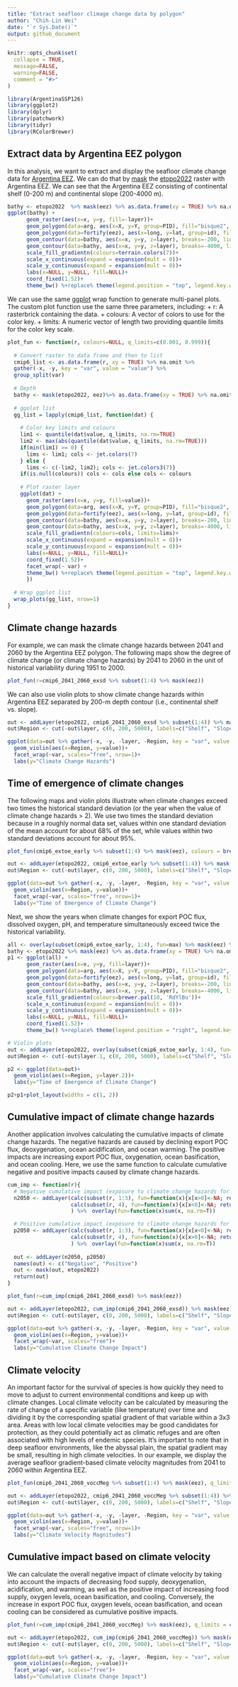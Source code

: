 ```yaml
---
title: "Extract seafloor climage change data by polygon"
author: "Chih-Lin Wei"
date: "`r Sys.Date()`"
output: github_document
---
```


```r
knitr::opts_chunk$set(
  collapse = TRUE,
  message=FALSE,
  warning=FALSE,
  comment = "#>"
)
```

```r
library(ArgentinaSSP126)
library(ggplot2)
library(dplyr)
library(patchwork)
library(tidyr)
library(RColorBrewer)
```

## Extract data by Argentina EEZ polygon

In this analysis, we want to extract and display the seafloor climate change data for [Argentina EEZ](https://marineregions.org/gazetteer.php?p=details&id=8466). We can do that by [mask](https://www.rdocumentation.org/packages/raster/versions/3.6-26/topics/mask) the [etopo2022](https://www.ncei.noaa.gov/products/etopo-global-relief-model) raster with Argentina EEZ. We can see that the Argentina EEZ consisting of continental shelf (0-200 m) and continental slope (200-4000 m).

```r
bathy <- etopo2022  %>% mask(eez) %>% as.data.frame(xy = TRUE) %>% na.omit
ggplot(bathy) +
      geom_raster(aes(x=x, y=y, fill=-layer))+
      geom_polygon(data=arg, aes(x=X, y=Y, group=PID), fill="bisque2", colour="transparent")+
      geom_polygon(data=fortify(eez), aes(x=long, y=lat, group=id), fill="transparent", colour="red")+
      geom_contour(data=bathy, aes(x=x, y=y, z=layer), breaks=-200, linetype=2, colour="gray50")+
      geom_contour(data=bathy, aes(x=x, y=y, z=layer), breaks=-4000, linetype=1, colour="gray50")+
      scale_fill_gradientn(colours=terrain.colors(7))+
      scale_x_continuous(expand = expansion(mult = 0))+
      scale_y_continuous(expand = expansion(mult = 0))+
      labs(x=NULL, y=NULL, fill=NULL)+
      coord_fixed(1.52)+
      theme_bw() %+replace% theme(legend.position = "top", legend.key.width =  unit(1, 'cm'))
```

We can use the same [ggplot](https://ggplot2.tidyverse.org/) wrap function to generate multi-panel plots. The custom plot function use the same three parameters, including:
  + r: A rasterbrick containing the data.
  + colours: A vector of colors to use for the color key.
  + limits: A numeric vector of length two providing quantile limits for the color key scale.

```r
plot_fun <- function(r, colours=NULL, q_limits=c(0.001, 0.999)){
  
  # Convert raster to data frame and then to list
  cmip6_list <- as.data.frame(r, xy = TRUE) %>% na.omit %>%
  gather(-x, -y, key = "var", value = "value") %>%
  group_split(var)
  
  # Depth
  bathy <- mask(etopo2022, eez)%>% as.data.frame(xy = TRUE) %>% na.omit
  
  # ggolot list
  gg_list = lapply(cmip6_list, function(dat) {
    
    # Color key limits and colours
    lim1 <- quantile(dat$value, q_limits, na.rm=TRUE)
    lim2 <- max(abs(quantile(dat$value, q_limits, na.rm=TRUE)))
    if(min(lim1) >= 0) {
      lims <- lim1; cols <- jet.colors(7)
    } else {
      lims <- c(-lim2, lim2); cols <- jet.colors3(7)}
    if(is.null(colours)) cols <- cols else cols <- colours
      
    # Plot raster layer
    ggplot(dat) +
      geom_raster(aes(x=x, y=y, fill=value))+
      geom_polygon(data=arg, aes(x=X, y=Y, group=PID), fill="bisque2", colour="transparent")+
      geom_polygon(data=fortify(eez), aes(x=long, y=lat, group=id), fill="transparent", colour="red")+
      geom_contour(data=bathy, aes(x=x, y=y, z=layer), breaks=-200, linetype=2, colour="gray50")+
      geom_contour(data=bathy, aes(x=x, y=y, z=layer), breaks=-4000, linetype=1, colour="gray50")+
      scale_fill_gradientn(colours=cols, limits=lims)+
      scale_x_continuous(expand = expansion(mult = 0))+
      scale_y_continuous(expand = expansion(mult = 0))+
      labs(x=NULL, y=NULL, fill=NULL)+
      coord_fixed(1.52)+
      facet_wrap(~ var) +
      theme_bw() %+replace% theme(legend.position = "top", legend.key.width =  unit(1, 'cm'))
      })
  
  # Wrap ggplot list
  wrap_plots(gg_list, nrow=1)
}
```

## Climate change hazards

For example, we can mask the climate change hazards between 2041 and 2060 by the Argentina EEZ polygon. The following maps show the degree of climate change (or climate change hazards) by 2041 to 2060 in the unit of historical variability during 1951 to 2000.

```r
plot_fun(r=cmip6_2041_2060_exsd %>% subset(1:4) %>% mask(eez))
```

We can also use violin plots to show climate change hazards within Argentina EEZ separated by 200-m depth contour (i.e., continental shelf vs. slope).

```r
out <- addLayer(etopo2022, cmip6_2041_2060_exsd %>% subset(1:4)) %>% mask(eez) %>% as.data.frame(xy = TRUE) %>% na.omit
out$Region <- cut(-out$layer, c(0, 200, 5000), labels=c("Shelf", "Slope"))

ggplot(data=out %>% gather(-x, -y, -layer, -Region, key = "var", value = "value"))+
  geom_violin(aes(x=Region, y=value))+
  facet_wrap(~var, scales="free", nrow=1)+
  labs(y="Climate Change Hazards")
```

## Time of emergence of climate changes

The following maps and violin plots illustrate when climate changes exceed two times the historical standard deviation (or the year when the value of climate change hazards > 2). We use two times the standard deviation because in a roughly normal data set, values within one standard deviation of the mean account for about 68% of the set, while values within two standard deviations account for about 95%.

```r
plot_fun(cmip6_extoe_early %>% subset(1:4) %>% mask(eez), colours = brewer.pal(10, 'RdYlBu'), q_limits = c(0, 1))
```

```r
out <- addLayer(etopo2022, cmip6_extoe_early %>% subset(1:4)) %>% mask(eez) %>% as.data.frame(xy = TRUE) %>% na.omit
out$Region <- cut(-out$layer, c(0, 200, 5000), labels=c("Shelf", "Slope"))

ggplot(data=out %>% gather(-x, -y, -layer, -Region, key = "var", value = "value"))+
  geom_violin(aes(x=Region, y=value))+
  facet_wrap(~var, scales="free", nrow=1)+
  labs(y="Time of Emergence of Climate Change")
```

Next, we show the years when climate changes for export POC flux, dissolved oxygen, pH, and temperature simultaneously exceed twice the historical variability.

```r
all <- overlay(subset(cmip6_extoe_early, 1:4), fun=max) %>% mask(eez) %>% as.data.frame(xy = TRUE) %>% na.omit
bathy <- etopo2022 %>% mask(eez) %>% as.data.frame(xy = TRUE) %>% na.omit
p1 <- ggplot(all) +
      geom_raster(aes(x=x, y=y, fill=layer))+
      geom_polygon(data=arg, aes(x=X, y=Y, group=PID), fill="bisque2", colour="transparent")+
      geom_polygon(data=fortify(eez), aes(x=long, y=lat, group=id), fill="transparent", colour="red")+
      geom_contour(data=bathy, aes(x=x, y=y, z=layer), breaks=-200, linetype=2, colour="gray50")+
      geom_contour(data=bathy, aes(x=x, y=y, z=layer), breaks=-4000, linetype=1, colour="gray50")+
      scale_fill_gradientn(colours=brewer.pal(10, 'RdYlBu'))+
      scale_x_continuous(expand = expansion(mult = 0))+
      scale_y_continuous(expand = expansion(mult = 0))+
      labs(x=NULL, y=NULL, fill=NULL)+
      coord_fixed(1.52)+
      theme_bw() %+replace% theme(legend.position = "right", legend.key.height =  unit(1.8, 'cm'))

# Violin plots
out <- addLayer(etopo2022, overlay(subset(cmip6_extoe_early, 1:4), fun=max)) %>% mask(eez) %>% as.data.frame(xy = TRUE) %>% na.omit
out$Region <- cut(-out$layer.1, c(0, 200, 5000), labels=c("Shelf", "Slope"))

p2 <- ggplot(data=out)+
  geom_violin(aes(x=Region, y=layer.2))+
  labs(y="Time of Emergence of Climate Change")
```

```r
p2+p1+plot_layout(widths = c(1, 2))
```

## Cumulative impact of climate change hazards

Another application involves calculating the cumulative impacts of climate change hazards. The negative hazards are caused by declining export POC flux, deoxygenation, ocean acidification, and ocean warming. The positive impacts are increasing export POC flux, oxygenation, ocean basification, and ocean cooling. Here, we use the same function to calculate cumulative negative and positive impacts caused by climate change hazards.

```r
cum_imp <- function(r){
  # Negative cumulative impact (exposure to climate change hazards for epc<0, o2<0, ph<0, and thetao>0)
  n2050 <- addLayer(calc(subset(r, 1:3), fun=function(x){x[x>0]<-NA; return(-x)}),
                    calc(subset(r, 4), fun=function(x){x[x<0]<-NA; return(x)})
                    ) %>%　overlay(fun=function(x)sum(x, na.rm=T))

  # Positive cumulative impact (exposure to climate change hazards for epc>0, o2>0, ph>0, and thetao<0)
  p2050 <- addLayer(calc(subset(r, 1:3), fun=function(x){x[x<0]<-NA; return(x)}),
                    calc(subset(r, 4), fun=function(x){x[x>0]<-NA; return(-x)})
                    ) %>%　overlay(fun=function(x)sum(x, na.rm=T))
  
  out <- addLayer(n2050, p2050)
  names(out) <- c("Negative", "Positive")
  out <- mask(out, etopo2022)
  return(out)
}
```

```r
plot_fun(r=cum_imp(cmip6_2041_2060_exsd) %>% mask(eez))
```

```r
out <- addLayer(etopo2022, cum_imp(cmip6_2041_2060_exsd)) %>% mask(eez) %>% as.data.frame(xy = TRUE) %>% na.omit
out$Region <- cut(-out$layer, c(0, 200, 5000), labels=c("Shelf", "Slope"))

ggplot(data=out %>% gather(-x, -y, -layer, -Region, key = "var", value = "value"))+
  geom_violin(aes(x=Region, y=value))+
  facet_wrap(~var, scales="free")+
  labs(y="Cumulative Climate Change Impact")
```

## Climate velocity

An important factor for the survival of species is how quickly they need to move to adjust to current environmental conditions and keep up with climate changes. Local climate velocity can be calculated by measuring the rate of change of a specific variable (like temperature) over time and dividing it by the corresponding spatial gradient of that variable within a 3x3 area. Areas with low local climate velocities may be good candidates for protection, as they could potentially act as climatic refuges and are often associated with high levels of endemic species. It's important to note that in deep seafloor environments, like the abyssal plain, the spatial gradient may be small, resulting in high climate velocities. In our example, we display the average seafloor gradient-based climate velocity magnitudes from 2041 to 2060 within Argentina EEZ.

```r
plot_fun(cmip6_2041_2060_voccMeg %>% subset(1:4) %>% mask(eez), q_limits=c(0.01, 0.99))
```

```r
out <- addLayer(etopo2022, cmip6_2041_2060_voccMeg %>% subset(1:4)) %>% mask(eez) %>% as.data.frame(xy = TRUE) %>% na.omit
out$Region <- cut(-out$layer, c(0, 200, 5000), labels=c("Shelf", "Slope"))

ggplot(data=out %>% gather(-x, -y, -layer, -Region, key = "var", value = "value"))+
  geom_violin(aes(x=Region, y=value))+
  facet_wrap(~var, scales="free", nrow=1)+
  labs(y="Climate Velocity Magnitudes")
```

## Cumulative impact based on climate velocity

We can calculate the overall negative impact of climate velocity by taking into account the impacts of decreasing food supply, deoxygenation, acidification, and warming, as well as the positive impact of increasing food supply, oxygen levels, ocean basification, and cooling. Conversely, the increase in export POC flux, oxygen levels, ocean basification, and ocean cooling can be considered as cumulative positive impacts.

```r
plot_fun(r=cum_imp(cmip6_2041_2060_voccMeg) %>% mask(eez), q_limits = c(0, 0.99))
```

```r
out <- addLayer(etopo2022, cum_imp(cmip6_2041_2060_voccMeg)) %>% mask(eez) %>% as.data.frame(xy = TRUE) %>% na.omit
out$Region <- cut(-out$layer, c(0, 200, 5000), labels=c("Shelf", "Slope"))

ggplot(data=out %>% gather(-x, -y, -layer, -Region, key = "var", value = "value"))+
  geom_violin(aes(x=Region, y=value))+
  facet_wrap(~var, scales="free")+
  labs(y="Cumulative Climate Change Impact")
```

